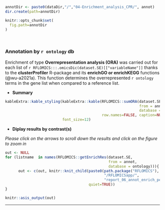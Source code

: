 
```r
annotDir <- paste0(dataDir,"/","04-Enrichment_analysis_CPR/", annot)
dir.create(path=annotDir)

knitr::opts_chunk$set(
  fig.path=annotDir
)
```

<br>

### **Annotation by `r ontology` db**

Enrichment of type **Overrepresentation analysis (ORA)** was carried out for each list of `r RFLOMICS:::.omicsDic(dataset.SE)[["variableName"]]` 
thanks to the **clusterProfiler** R-package and its **enrichGO or enrichKEGG** functions (@wu-a2021a).
This function determines the overrepresented `r ontology` terms in the gene list when compared to a reference list. 

* **Summary**

<!-- ### summary per ontology and per contrast -->

```r
kableExtra::kable_styling(kableExtra::kable(RFLOMICS::sumORA(dataset.SE, 
                                                             from = annot,
                                                             database = ontology), 
                                            row.names=FALSE, caption=NULL, format="html"), 
                          font_size=12)
```

* **Diplay results by contrast(s)**

*Please click on the arrows to scroll down the results and click on the figure to zoom in*

```r
out <- NULL
for (listname  in names(RFLOMICS::getEnrichRes(dataset.SE,
                                               from = annot,
                                               database = ontology))){
      out <- c(out, knitr::knit_child(paste0(path.package("RFLOMICS"), 
                                             "/RFLOMICSapp/",
                                             "report_06_annot_enrich_per_list_per_Domain_CPR.Rmd"),
                                      quiet=TRUE))
}

knitr::asis_output(out)
```

<hr>